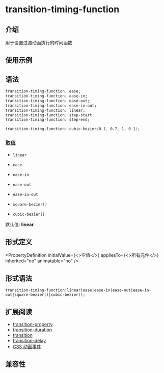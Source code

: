 
# transition-timing-function

## 介绍

用于设置过渡动画执行的时间函数

## 使用示例

<Go
  example="css-api"
  img="/assets/doc/css/transition-timing-function.gif"
  defaultEntryFile="dist/transition-timing-function.lynx.bundle"
  entry="src/transition-timing-function"
  defaultFile="src/transition-timing-function/App.tsx"
  entry="src/transition-timing-function"
/>

## 语法

```css
transition-timing-function: ease;
transition-timing-function: ease-in;
transition-timing-function: ease-out;
transition-timing-function: ease-in-out;
transition-timing-function: linear;
transition-timing-function: step-start;
transition-timing-function: step-end;

transition-timing-function: cubic-bezier(0.1, 0.7, 1, 0.1);
```

### 取值

- `linear`

- `ease`

- `ease-in`

- `ease-out`

- `ease-in-out`

- `square-bezier()`

- `cubic-bezier()`

默认值: **linear**

## 形式定义


<PropertyDefinition
  initialValue={<>空值</>}
  appliesTo={<>所有元件</>}
  inherited="no"
  animatable="no"
/>

## 形式语法

```
transition-timing-function:linear|ease|ease-in|ease-out|ease-in-out|square-bezier()|cubic-bezier();
```

## 扩展阅读

- [transition-property](./transition-property.mdx)
- [transition-duration](./transition-duration.mdx)
- [transition](./transition.mdx)
- [transition-delay](./transition-delay.mdx)
- [CSS 动画事件](../../lynx-api/event/animation-event.mdx)

## 兼容性


<LegacyCompatTable metadata="css/properties/transition-timing-function" />

